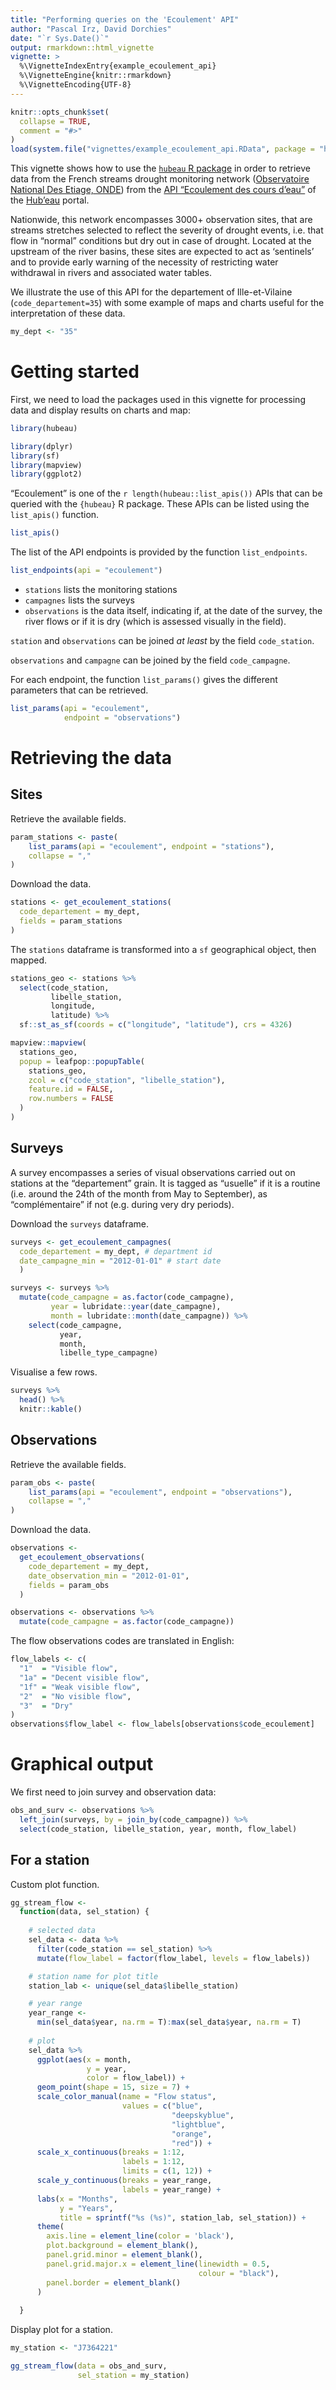 ```yaml
---
title: "Performing queries on the 'Ecoulement' API"
author: "Pascal Irz, David Dorchies"
date: "`r Sys.Date()`"
output: rmarkdown::html_vignette
vignette: >
  %\VignetteIndexEntry{example_ecoulement_api}
  %\VignetteEngine{knitr::rmarkdown}
  %\VignetteEncoding{UTF-8}
---
```


```r
knitr::opts_chunk$set(
  collapse = TRUE,
  comment = "#>"
)
load(system.file("vignettes/example_ecoulement_api.RData", package = "hubeau"))
```

This vignette shows how to use the [`hubeau` R package](https://github.com/inrae/hubeau) in order to retrieve data from the French streams drought monitoring network ([Observatoire National Des Etiage, ONDE](https://onde.eaufrance.fr/)) from the [API "Ecoulement des cours d'eau"](https://hubeau.eaufrance.fr/page/api-ecoulement) of the [Hub'eau](https://hubeau.eaufrance.fr/) portal. 

Nationwide, this network encompasses 3000+ observation sites, that are streams stretches selected to reflect the severity of drought events, i.e. that flow in "normal" conditions but dry out in case of drought. 
Located at the upstream of the river basins, these sites are expected to act as 'sentinels' and to provide early warning of the necessity of restricting water withdrawal in rivers and associated water tables. 

We illustrate the use of this API for the departement of Ille-et-Vilaine (`code_departement=35`) with some example of maps and charts useful for the interpretation of these data.

```r
my_dept <- "35"
```

# Getting started

First, we need to load the packages used in this vignette for processing data and
display results on charts and map:

```r
library(hubeau)

library(dplyr)
library(sf)
library(mapview)
library(ggplot2)
```

"Ecoulement" is one of the `r length(hubeau::list_apis())` APIs that can be queried with the `{hubeau}` R package. These APIs can be listed using the `list_apis()` function.

```r
list_apis()
```

The list of the API endpoints is provided by the function `list_endpoints`.

```r
list_endpoints(api = "ecoulement")
```

- `stations` lists the monitoring stations
- `campagnes` lists the surveys
- `observations` is the data itself, indicating if, at the date of the survey, the river flows or if it is dry (which is assessed visually in the field).

`station` and `observations` can be joined *at least* by the field `code_station`.

`observations` and `campagne` can be joined by the field `code_campagne`.

For each endpoint, the function `list_params()` gives the different parameters that can be retrieved. 

```r
list_params(api = "ecoulement",
            endpoint = "observations")
```

# Retrieving the data

## Sites

Retrieve the available fields.

```r
param_stations <- paste(
    list_params(api = "ecoulement", endpoint = "stations"),
    collapse = ","
)
```

Download the data.

```r
stations <- get_ecoulement_stations(
  code_departement = my_dept,
  fields = param_stations
)
```

The `stations` dataframe is transformed into a `sf` geographical object, then mapped. 

```r
stations_geo <- stations %>% 
  select(code_station,
         libelle_station,
         longitude,
         latitude) %>% 
  sf::st_as_sf(coords = c("longitude", "latitude"), crs = 4326)

mapview::mapview(
  stations_geo,
  popup = leafpop::popupTable(
    stations_geo,
    zcol = c("code_station", "libelle_station"),
    feature.id = FALSE,
    row.numbers = FALSE
  )
)
```


## Surveys

A survey encompasses a series of visual observations carried out  on stations at the "departement" grain. 
It is tagged as "usuelle" if it is a routine (i.e. around the 24th of the month from May to September), as "complémentaire" if not (e.g. during very dry periods).

Download the `surveys` dataframe.

```r
surveys <- get_ecoulement_campagnes(
  code_departement = my_dept, # department id
  date_campagne_min = "2012-01-01" # start date
  )
```
```r
surveys <- surveys %>%
  mutate(code_campagne = as.factor(code_campagne), 
         year = lubridate::year(date_campagne),
         month = lubridate::month(date_campagne)) %>%
    select(code_campagne,
           year, 
           month,
           libelle_type_campagne)
```

Visualise a few rows.

```r
surveys %>%
  head() %>% 
  knitr::kable()
```

## Observations

Retrieve the available fields.

```r
param_obs <- paste(
    list_params(api = "ecoulement", endpoint = "observations"),
    collapse = ","
)
```

Download the data.

```r
observations <- 
  get_ecoulement_observations(
    code_departement = my_dept,
    date_observation_min = "2012-01-01",
    fields = param_obs
  ) 
```
```r
observations <- observations %>%
  mutate(code_campagne = as.factor(code_campagne))
```

The flow observations codes are translated in English:

```r
flow_labels <- c(
  "1"  = "Visible flow",
  "1a" = "Decent visible flow",
  "1f" = "Weak visible flow",
  "2"  = "No visible flow",
  "3"  = "Dry"
)
observations$flow_label <- flow_labels[observations$code_ecoulement]
```

# Graphical output

We first need to join survey and observation data:

```r
obs_and_surv <- observations %>% 
  left_join(surveys, by = join_by(code_campagne)) %>% 
  select(code_station, libelle_station, year, month, flow_label)
```

## For a station

Custom plot function.

```r
gg_stream_flow <-
  function(data, sel_station) {
    
    # selected data
    sel_data <- data %>%
      filter(code_station == sel_station) %>%
      mutate(flow_label = factor(flow_label, levels = flow_labels))

    # station name for plot title
    station_lab <- unique(sel_data$libelle_station)

    # year range
    year_range <-
      min(sel_data$year, na.rm = T):max(sel_data$year, na.rm = T)
    
    # plot
    sel_data %>%
      ggplot(aes(x = month,
                 y = year,
                 color = flow_label)) +
      geom_point(shape = 15, size = 7) +
      scale_color_manual(name = "Flow status",
                         values = c("blue", 
                                    "deepskyblue", 
                                    "lightblue", 
                                    "orange", 
                                    "red")) +
      scale_x_continuous(breaks = 1:12,
                         labels = 1:12,
                         limits = c(1, 12)) +
      scale_y_continuous(breaks = year_range,
                         labels = year_range) +
      labs(x = "Months",
           y = "Years",
           title = sprintf("%s (%s)", station_lab, sel_station)) +
      theme(
        axis.line = element_line(color = 'black'),
        plot.background = element_blank(),
        panel.grid.minor = element_blank(),
        panel.grid.major.x = element_line(linewidth = 0.5,
                                          colour = "black"),
        panel.border = element_blank()
      )
    
  }

```

Display plot for a station.

```r
my_station <- "J7364221"

gg_stream_flow(data = obs_and_surv,
               sel_station = my_station)
```
